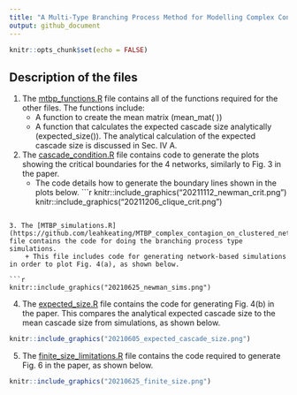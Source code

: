 ```yaml
---
title: "A Multi-Type Branching Process Method for Modelling Complex Contagion on Clustered Networks"
output: github_document
---
```


```r
knitr::opts_chunk$set(echo = FALSE)
```

## Description of the files

1. The [mtbp_functions.R](https://github.com/leahkeating/MTBP_complex_contagion_on_clustered_networks/blob/main/mtbp_functions.R) file contains all of the functions required for the other files. The functions include:
    + A function to create the mean matrix (mean_mat( ))
    + A function that calculates the expected cascade size analytically (expected_size()). The analytical calculation of the expected cascade size is discussed in Sec. IV A.

2. The [cascade_condition.R](https://github.com/leahkeating/MTBP_complex_contagion_on_clustered_networks/blob/main/cascade_condition.R) file contains code to generate the plots showing the critical boundaries for the 4 networks, similarly to Fig. 3 in the paper.
    + The code details how to generate the boundary lines shown in the plots below.
```r
knitr::include_graphics("20211112_newman_crit.png")
knitr::include_graphics("20211206_clique_crit.png")

```

3. The [MTBP_simulations.R](https://github.com/leahkeating/MTBP_complex_contagion_on_clustered_networks/blob/main/MTBP_simulations.R) file contains the code for doing the branching process type simulations.
    + This file includes code for generating network-based simulations in order to plot Fig. 4(a), as shown below.
    
```r
knitr::include_graphics("20210625_newman_sims.png")

```

4. The [expected_size.R](https://github.com/leahkeating/MTBP_complex_contagion_on_clustered_networks/blob/main/expected_size.R) file contains the code for generating Fig. 4(b) in the paper. This compares the analytical expected cascade size to the mean cascade size from simulations, as shown below.

```r
knitr::include_graphics("20210605_expected_cascade_size.png")

```

5. The [finite_size_limitations.R](https://github.com/leahkeating/MTBP_complex_contagion_on_clustered_networks/blob/main/finite_size_limitations.R) file contains the code required to generate Fig. 6 in the paper, as shown below.

```r
knitr::include_graphics("20210625_finite_size.png")

```